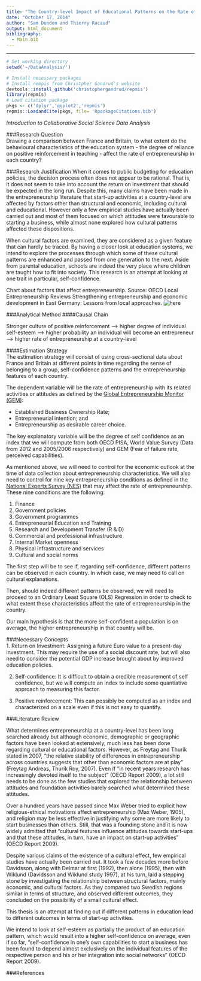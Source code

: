 ```yaml
---
title: "The Country-level Impact of Educational Patterns on the Rate of Entrepreneurship"
date: "October 17, 2014"
author: "Sam Dundon and Thierry Racaud"
output: html_document
bibliography:
  - Main.bib
---
```

* * * 
```r
# Set working directory
setwd('~/DataAnalysis/')

# Install necessary packages
# Install rempis from Christpher Gandrud's website
devtools::install_github('christophergandrud/repmis')
library(repmis)
# Load citation package
pkgs <- c('dplyr','ggplot2','repmis')
repmis::LoadandCite(pkgs, file= 'RpackageCitations.bib')

```

*Introduction to Collaborative Social Science Data Analysis*

###Research Question  
Drawing a comparison between France and Britain, to what extent do the behavioural characteristics of the education system - the degree of reliance on positive reinforcement in teaching - affect the rate of entrepreneurship in each country?

###Research Justification
When it comes to public budgeting for education policies, the decision process often does not appear to be rational. That is, it does not seem to take into account the return on investment that should be expected in the long run. Despite this, many claims have been made in the entrepreneurship literature that start-up activities at a country-level are affected by factors other than structural and economic, including cultural and educational. However only a few empirical studies have actually been carried out and most of them focused on which attitudes were favourable to starting a business, while almost none explored how cultural patterns affected these dispositions.  

When cultural factors are examined, they are considered as a given feature that can hardly be traced. By having a closer look at education systems, we intend to explore the processes through which some of these cultural patterns are enhanced and passed from one generation to the next. Aside from parental education, schools are indeed the very place where children are taught how to fit into society. This research is an attempt at looking at one trait in particular, self-confidence.


Chart about factors that affect entrepreneurship.
Source: OECD Local Entrepreneurship Reviews
Strengthening entrepreneurship and economic development in East Germany: Lessons from local approaches.
![here](https://github.com/SamDund/Assign2Education/blob/master/Untitled.png)


###Analytical Method
####Causal Chain

Stronger culture of positive reinforcement ---> higher degree of individual self-esteem ---> higher probability an individual will become an entrepreneur ---> higher rate of entrepreneurship at a country-level



####Estimation Strategy  
The estimation strategy will consist of using cross-sectional data about France and Britain at different points in time regarding the sense of belonging to a group, self-confidence patterns and the entrepreneurship features of each country.

The dependent variable will be the rate of entrepreneurship with its related activities or attitudes as defined by the [Global Entrepreneurship Monitor (GEM)](http://www.gemconsortium.org):

- Established Business Ownership Rate;   
- Entrepreneurial intention; and  
- Entrepreneurship as desirable career choice.  

The key explanatory variable will be the degree of self confidence as an index that we will compute from both OECD PISA, World Value Survey (Data from 2012 and 2005/2006 respectively) and GEM (Fear of failure rate, perceived capabilities).  

As mentioned above, we will need to control for the economic outlook at the time of data collection about entrepreneurship characteristics. We will also need to control for nine key entrepreneurship conditions as defined in the [National Experts Survey (NES)](http://www.gemiran.ir/sec/gem/?@=28) that may affect the rate of entrepreneurship. These nine conditions are the following:  


1. Finance  
2. Government policies  
3. Government programmes  
4. Entrepreneurial Education and Training  
5. Research and Development Transfer (R & D)  
6. Commercial and professional infrastructure  
7. Internal Market openness  
8. Physical infrastructure and services  
9. Cultural and social norms


The first step will be to see if, regarding self-confidence, different patterns can be observed in each country. In which case, we may need to call on cultural explanations.

Then, should indeed different patterns be observed, we will need to proceed to an Ordinary Least Square (OLS) Regression in order to check to what extent these characteristics affect the rate of entrepreneurship in the country.  

Our main hypothesis is that the more self-confident a population is on average, the higher entrepreneurship in that country will be.  
 

###Necessary Concepts  
1. Return on Investment: Assigning a future Euro value to a present-day investment. This may require the use of a social discount rate, but will also need to consider the potential GDP increase brought about by improved education policies.  

2. Self-confidence: It is difficult to obtain a credible measurement of self confidence, but we will compute an index  to include some quantiative approach to measuring this factor.

3. Positive reinforcement: This can possibly be computed as an index and characterized on a scale even if this is not easy to quantify.    


###Literature Review  

What determines entrepreneurship at a country-level has been long searched already but although economic, demographic or geographic factors have been looked at extensively, much less has been done regarding cultural or educational factors. However, as Freytag and Thurik stated in 2007, “the relative stability of differences in entrepreneurship across countries suggests that other than economic factors are at play” (Freytag Andreas, Thurik Roy, 2007). Even if “in recent years research has increasingly devoted itself to the subject” (OECD Report 2009), a lot still needs to be done as the few studies that explored the relationship between attitudes and foundation activities barely searched what determined these attitudes.

Over a hundred years have passed since Max Weber tried to explicit how religious-ethical motivations affect entrepreneurship (Max Weber, 1905), and religion may be less effective in justifying why some are more likely to start businesses than others. Still, that was a founding stone and it is now widely admitted that “cultural features influence attitudes towards start-ups and that these attitudes, in turn, have an impact on start-up activities” (OECD Report 2009).

Despite various claims of the existence of a cultural effect, few empirical studies have actually been carried out. It took a few decades more before Davidsson, along with Delmar at first (1992), then alone (1995), then with Wiklund (Davidsson and Wiklund study 1997), at his turn, laid a stepping stone by investigating the relationship between structural factors, mainly economic, and cultural factors. As they compared two Swedish regions similar in terms of structure, and observed different outcomes, they concluded on the possibility of a small cultural effect.

This thesis is an attempt at finding out if different patterns in education lead to different outcomes in terms of start-up activities.

We intend to look at self-esteem as partially the product of an education pattern, which would result into a higher self-confidence on average, even if so far, "self-confidence in one's own capabilities to start a business has been found to depend almost exclusively on the individual features of the respective person and his or her integration into social networks" (OECD Report 2009).




###References

